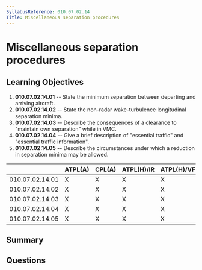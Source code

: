 ```yaml
---
SyllabusReference: 010.07.02.14
Title: Miscellaneous separation procedures
---
```


# Miscellaneous separation procedures

## Learning Objectives

1.  **010.07.02.14.01** -- State the minimum separation between departing and
    arriving aircraft.
2.  **010.07.02.14.02** -- State the non-radar wake-turbulence longitudinal
    separation minima.
3.  **010.07.02.14.03** -- Describe the consequences of a clearance to "maintain
    own separation" while in VMC.
4.  **010.07.02.14.04** -- Give a brief description of "essential traffic" and
    "essential traffic information".
5.  **010.07.02.14.05** -- Describe the circumstances under which a reduction in
    separation minima may be allowed.

|                 | ATPL(A) | CPL(A) | ATPL(H)/IR | ATPL(H)/VFR | CPL(H) | IR | CBIR(A) |
| --------------- | ------- | ------ | ---------- | ----------- | ------ | -- | ------- |
| 010.07.02.14.01 | X       | X      | X          | X           | X      | X  | X       |
| 010.07.02.14.02 | X       | X      | X          | X           | X      | X  | X       |
| 010.07.02.14.03 | X       | X      | X          | X           | X      | X  | X       |
| 010.07.02.14.04 | X       | X      | X          | X           | X      | X  | X       |
| 010.07.02.14.05 | X       | X      | X          | X           | X      | X  | X       |

## Summary

## Questions
